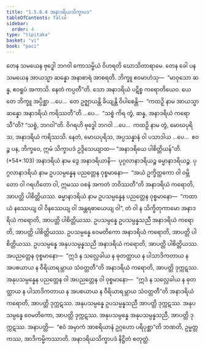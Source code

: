 ```yaml
---
title: "1.5.6.4 အနာဒရိယသိက္ခာပဒ"
tableOfContents: false
sidebar:
  order: 4
type: "tipitaka"
basket: "vi"
book: "paci"
---
```



<DynamicBreadcrumb />

<Division number="340" book="paci" e="ch" v="2" p="149">

<Paragraph number="1046" book="paci">
တေန သမယေန ဗုဒ္ဓေါ ဘဂဝါ ကောသမ္ဗိယံ ဝိဟရတိ ဃောသိတာရာမေ. တေန ခေါ ပန သမယေန အာယသ္မာ ဆန္နော အနာစာရံ အာစရတိ. ဘိက္ခူ ဧဝမာဟံသု—  “မာဝုသော ဆန္န, ဧဝရူပံ အကာသိ. နေတံ ကပ္ပတီ”တိ. သော အနာဒရိယံ ပဋိစ္စ ကရောတိယေဝ.
</Paragraph>

<Paragraph number="1047" book="paci">
ယေ တေ ဘိက္ခူ အပ္ပိစ္ဆာ …ပေ…  တေ ဥဇ္ဈာယန္တိ ခိယျန္တိ ဝိပါစေန္တိ—  “ကထဉှိ နာမ အာယသ္မာ ဆန္နော အနာဒရိယံ ကရိဿတီ”တိ …ပေ…  “သစ္စံ ကိရ တွံ, ဆန္န, အနာဒရိယံ ကရောသီ”တိ? “သစ္စံ, ဘဂဝါ”တိ. ဝိဂရဟိ ဗုဒ္ဓေါ ဘဂဝါ …ပေ…  ကထဉှိ နာမ တွံ, မောဃပုရိသ, အနာဒရိယံ ကရိဿသိ. နေတံ, မောဃပုရိသ, အပ္ပသန္နာနံ ဝါ ပသာဒါယ …ပေ…  ဧဝဉ္စ ပန, ဘိက္ခဝေ, ဣမံ သိက္ခာပဒံ ဥဒ္ဒိသေယျာထ—
</Paragraph>

</Division>
<Division number="341" book="paci" e="ch" v="2" p="150">

<Paragraph number="1048" book="paci">
<Emphasis>“အနာဒရိယေ ပါစိတ္တိယန်”</Emphasis>တိ. (*54*:<Emphasis>103</Emphasis>)
</Paragraph>

</Division>
<Division number="342" book="paci" e="ch" v="2" p="150">

<Paragraph number="1049" book="paci">
<Emphasis>အနာဒရိယံ</Emphasis> နာမ ဒွေ အနာဒရိယာနိ—  ပုဂ္ဂလာနာဒရိယဉ္စ ဓမ္မာနာဒရိယဉ္စ.
</Paragraph>

<Paragraph number="1050" book="paci">
<Emphasis>ပုဂ္ဂလာနာဒရိယံ</Emphasis> နာမ ဥပသမ္ပန္နေန ပညတ္တေန ဝုစ္စမာနော—  “အယံ ဥက္ခိတ္တကော ဝါ ဝမ္ဘိတော ဝါ ဂရဟိတော ဝါ, ဣမဿ ဝစနံ အကတံ ဘဝိဿတီ”တိ အနာဒရိယံ ကရောတိ, အာပတ္တိ ပါစိတ္တိယဿ.
</Paragraph>

<Paragraph number="1051" book="paci">
<Emphasis>ဓမ္မာနာဒရိယံ</Emphasis> နာမ ဥပသမ္ပန္နေန ပညတ္တေန ဝုစ္စမာနော—  “ကထာယံ နဿေယျ ဝါ ဝိနဿေယျ ဝါ အန္တရဓာယေယျ ဝါ”, တံ ဝါ န သိက္ခိတုကာမော အနာဒရိယံ ကရောတိ, အာပတ္တိ ပါစိတ္တိယဿ.
</Paragraph>

</Division>
<Division number="343" book="paci" e="ch" v="2" p="150">

<Paragraph number="1052" book="paci">
ဥပသမ္ပန္နေ ဥပသမ္ပန္နသညီ အနာဒရိယံ ကရောတိ, အာပတ္တိ ပါစိတ္တိယဿ. ဥပသမ္ပန္နေ ဝေမတိကော အနာဒရိယံ ကရောတိ, အာပတ္တိ ပါစိတ္တိယဿ. ဥပသမ္ပန္နေ အနုပသမ္ပန္နသညီ အနာဒရိယံ ကရောတိ, အာပတ္တိ ပါစိတ္တိယဿ.
</Paragraph>

<Paragraph number="1053" book="paci">
အပညတ္တေန ဝုစ္စမာနော—  “ဣဒံ န သလ္လေခါယ န ဓုတတ္ထာယ န ပါသာဒိကတာယ န အပစယာယ န ဝီရိယာရမ္ဘာယ သံဝတ္တတီ”တိ အနာဒရိယံ ကရောတိ, အာပတ္တိ ဒုက္ကဋဿ. အနုပသမ္ပန္နေန ပညတ္တေန ဝါ အပညတ္တေန ဝါ ဝုစ္စမာနော—  “ဣဒံ န သလ္လေခါယ န ဓုတတ္ထာယ န ပါသာဒိကတာယ န အပစယာယ န ဝီရိယာရမ္ဘာယ သံဝတ္တတီ”တိ အနာဒရိယံ ကရောတိ, အာပတ္တိ ဒုက္ကဋဿ.
</Paragraph>

<Paragraph number="1054" book="paci">
အနုပသမ္ပန္နေ ဥပသမ္ပန္နသညီ အာပတ္တိ ဒုက္ကဋဿ. အနုပသမ္ပန္နေ ဝေမတိကော, အာပတ္တိ ဒုက္ကဋဿ. အနုပသမ္ပန္နေ အနုပသမ္ပန္နသညီ, အာပတ္တိ ဒုက္ကဋဿ.
</Paragraph>

</Division>
<Division number="344" book="paci" e="ch" v="2" p="150">

<Paragraph number="1055" book="paci">
အနာပတ္တိ—  “ဧဝံ အမှာကံ အာစရိယာနံ ဥဂ္ဂဟော ပရိပုစ္ဆာ”တိ ဘဏတိ, ဥမ္မတ္တကဿ, အာဒိကမ္မိကဿာတိ.

</Paragraph>
</Division>

<Paragraph number="1056" type="center" book="paci">
အနာဒရိယသိက္ခာပဒံ နိဋ္ဌိတံ စတုတ္ထံ.
</Paragraph>